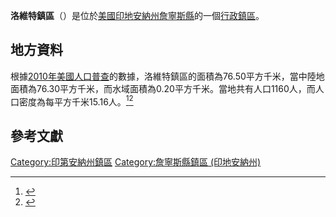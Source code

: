 {{noteTA
|G1=USState
|G2=地名
|G3=Unit
}}
{{Infobox settlement
|official_name            = 洛維特鎮區
|native_name = Lovett Township
|settlement_type          = [[行政鎮區|行政鎮區]]
|image_skyline            = 
|imagesize                = 
|image_map                = Map highlighting Lovett Township, Jennings County, Indiana.svg
|mapsize                  = 250px
|pushpin_map  =USA Indiana
|pushpin_label = 洛維特鎮區
|pushpin_label_position   = top
|pushpin_map_caption      = 洛維特鎮區在印地安納州的位置
|subdivision_type         = [[世界政區索引|國家]]
|subdivision_type1        = [[美国州份|州份]]
|subdivision_type2        = [[印地安納州行政区划|縣]]
|subdivision_name         = [[美国|美国]]
|subdivision_name1        = [[印地安納州|印地安納州]]
|subdivision_name2        = [[詹寧斯縣_(印地安納州)|詹寧斯縣]]
|elevation_ft             = 702
|elevation_m              = 214
|timezone                 = [[北美东部時區|北美东部時區]]
|area_total_km2           = 76.50
|area_land_km2            = 76.30
|area_water_km2           = 0.20
|area_total_sq_mi         = 
|area_land_sq_mi          = 
|area_water_sq_mi         = 
|population_as_of         = [[2010年美國人口普查|2010]]
|population_footnotes     = 
|population_total         = 1160
|population_density_km2   = auto
|population_density_sq_mi = auto
|utc_offset               = -5
|coordinates              = {{coord|39|54|15|N|85|38|29|W|type:city_region:US-AL_source:GNS-enwiki|display=inline,title}}
| coor_pinpoint           = 
| coordinates_footnotes   = 
|timezone_DST             = EDT
|utc_offset_DST           = -4
|postal_code_type         = [[美國郵區編號|郵區編號]]
|postal_code              = 
|area_code                = {{link-en|电话区号812|Area code 812|812}}
|blank_name = [[地名信息系统|GNIS ID]]
|blank_info = 453583
}}
'''洛維特鎮區'''（{{lang-en|Lovett Township}}）是位於[[美國|美國]][[印地安納州|印地安納州]][[詹寧斯縣_(印地安納州)|詹寧斯縣]]的一個[[行政鎮區|行政鎮區]]。

== 地方資料 ==
根據[[2010年美國人口普查|2010年美國人口普查]]的數據，洛維特鎮區的面積為76.50平方千米，當中陸地面積為76.30平方千米，而水域面積為0.20平方千米。當地共有人口1160人，而人口密度為每平方千米15.16人。<ref name="GR8">{{cite web|url=http://factfinder2.census.gov|publisher=[[美国人口调查局|美国人口调查局]]|accessdate=2011-05-14|title=American FactFinder|archive-date=2013-09-11|archive-url=https://web.archive.org/web/20130911234518/http://factfinder2.census.gov/|dead-url=no}}</ref><ref>{{cite web|url=https://www.citypopulation.de/en/usa/illinois/admin/|title=USA: Illinois (Counties and Townships) - City Population|accessdate=2020-07-29|archive-date=2020-04-22|archive-url=https://web.archive.org/web/20200422090607/https://www.citypopulation.de/en/usa/illinois/admin/|dead-url=no}}</ref>

== 參考文獻 ==
{{reflist}}

{{詹寧斯縣 (印地安納州)}}

{{DEFAULTSORT:Lovett Township}}
[[Category:印第安納州鎮區|Category:印第安納州鎮區]]
[[Category:詹寧斯縣鎮區_(印地安納州)|Category:詹寧斯縣鎮區 (印地安納州)]]

{{Indiana-geo-stub}}